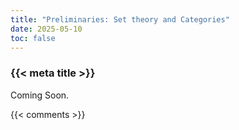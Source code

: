 ```yaml
---
title: "Preliminaries: Set theory and Categories"
date: 2025-05-10
toc: false
---
```


### {{< meta title >}}

Coming Soon.


{{< comments >}}
